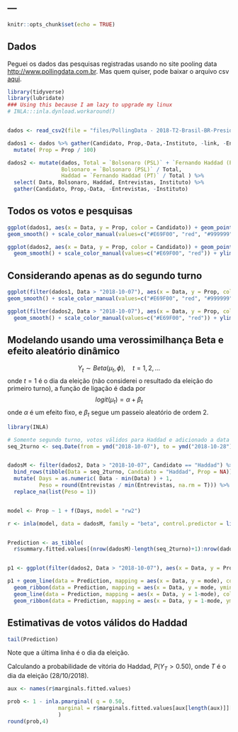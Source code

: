 ---
---

```r
knitr::opts_chunk$set(echo = TRUE)
```

## Dados

Peguei os dados das pesquisas registradas usando no site pooling data <http://www.pollingdata.com.br>. Mas quem quiser, pode baixar o arquivo csv [aqui](files/PollingData - 2018-T2-Brasil-BR-President.csv).


```r
library(tidyverse)
library(lubridate)
### Using this because I am lazy to upgrade my linux
# INLA:::inla.dynload.workaround()


dados <- read_csv2(file = "files/PollingData - 2018-T2-Brasil-BR-President.csv")

dados1 <- dados %>% gather(Candidato, Prop,-Data,-Instituto, -link, -Entrevistas) %>%
  mutate( Prop = Prop / 100)

dados2 <- mutate(dados, Total = `Bolsonaro (PSL)` + `Fernando Haddad (PT)`, 
                 Bolsonaro = `Bolsonaro (PSL)` / Total, 
                 Haddad = `Fernando Haddad (PT)` / Total ) %>%
  select( Data, Bolsonaro, Haddad, Entrevistas, Instituto) %>%
  gather(Candidato, Prop,-Data, -Entrevistas, -Instituto)

```

## Todos os votos e pesquisas


```r
ggplot(dados1, aes(x = Data, y = Prop, color = Candidato)) + geom_point(size = 4) + theme_bw(base_size = 18) + xlab("") + ylab("") + 
geom_smooth() + scale_color_manual(values=c("#E69F00", "red", "#999999")) + ylim(c(0.05,.65))

ggplot(dados2, aes(x = Data, y = Prop, color = Candidato)) + geom_point(size = 4) + theme_bw(base_size = 18) + xlab("") + ylab("") + 
  geom_smooth() + scale_color_manual(values=c("#E69F00", "red")) + ylim(c(0.3,.7))

```


## Considerando apenas as do segundo turno


```r
ggplot(filter(dados1, Data > "2018-10-07"), aes(x = Data, y = Prop, color = Candidato)) + geom_point(size = 4) + theme_bw(base_size = 18) + xlab("") + ylab("") + 
geom_smooth() + scale_color_manual(values=c("#E69F00", "red", "#999999")) + ylim(c(0.05,.65))

ggplot(filter(dados2, Data > "2018-10-07"), aes(x = Data, y = Prop, color = Candidato)) + geom_point(size = 4) + theme_bw(base_size = 18) + xlab("") + ylab("") + 
  geom_smooth() + scale_color_manual(values=c("#E69F00", "red")) + ylim(c(0.3,.7))

```

## Modelando usando uma verossimilhança Beta e efeito aleatório dinâmico

$$Y_t \sim Beta(\mu_t, \phi), \quad t=1,2,\ldots $$
onde $t=1$ é o dia da eleição (não considerei o resultado da eleição do primeiro turno), a função de ligação é dada por
$$logit(\mu_t) = \alpha + \beta_t$$
onde $\alpha$ é um efeito fixo, e $\beta_t$ segue um passeio aleatório de ordem 2.

```r
library(INLA)

# Somente segundo turno, votos válidos para Haddad e adicionado a data da eleicao
seq_2turno <- seq.Date(from = ymd("2018-10-07"), to = ymd("2018-10-28"), by=1)


dadosM <- filter(dados2, Data > "2018-10-07", Candidato == "Haddad") %>%
  bind_rows(tibble(Data = seq_2turno, Candidato = "Haddad", Prop = NA)) %>%
  mutate( Days = as.numeric( Data - min(Data) ) + 1,
          Peso = round(Entrevistas / min(Entrevistas, na.rm = T))) %>%
  replace_na(list(Peso = 1))


model <- Prop ~ 1 + f(Days, model = "rw2")

r <- inla(model, data = dadosM, family = "beta", control.predictor = list( compute = T, link = T))


Prediction <- as_tibble(
  r$summary.fitted.values[(nrow(dadosM)-length(seq_2turno)+1):nrow(dadosM),]) %>% bind_cols(Data = seq.Date(from = ymd("2018-10-07"), to = ymd("2018-10-28"), by=1))


p1 <- ggplot(filter(dados2, Data > "2018-10-07"), aes(x = Data, y = Prop, color = Candidato)) + geom_point(size = 4) + theme_bw(base_size = 18) + xlab("") + ylab("") + scale_color_manual(values=c("#E69F00", "red")) + ylim(c(0.3,.7))

p1 + geom_line(data = Prediction, mapping = aes(x = Data, y = mode), color = "red") + 
  geom_ribbon(data = Prediction, mapping = aes(x = Data, y = mode, ymin = `0.025quant`, ymax = `0.975quant`), color = "red", fill = "red", alpha = 0.2) +
  geom_line(data = Prediction, mapping = aes(x = Data, y = 1-mode), color = "#E69F00") +
  geom_ribbon(data = Prediction, mapping = aes(x = Data, y = 1-mode, ymax = 1-`0.025quant`, ymin = 1-`0.975quant`), color = "#E69F00", fill = "#E69F00", alpha = 0.2)
```

## Estimativas de votos válidos do Haddad

```r
tail(Prediction)
```
Note que a última linha é o dia da eleição.


Calculando a probabilidade de vitória do Haddad, $P(Y_T > 0.50)$, onde $T$ é o dia da eleição (28/10/2018).


```r
aux <- names(r$marginals.fitted.values)

prob <- 1 - inla.pmarginal( q = 0.50, 
                marginal = r$marginals.fitted.values[aux[length(aux)]][[1]]
                )
round(prob,4)
```

